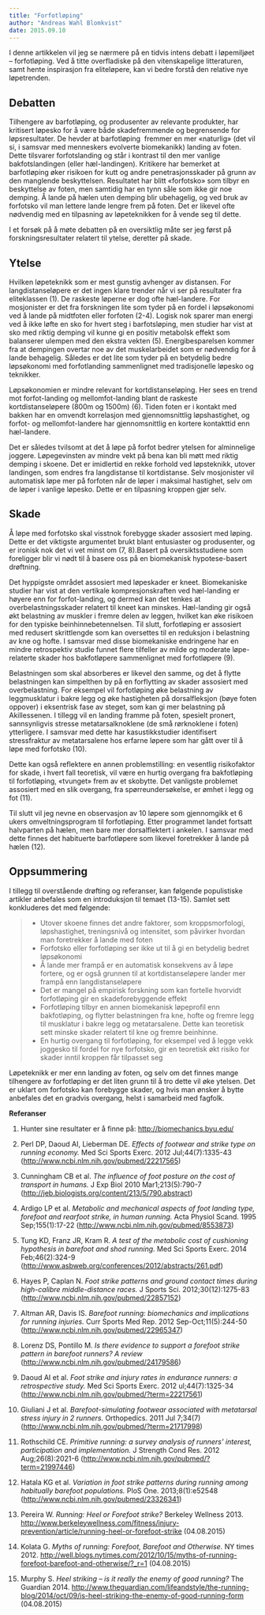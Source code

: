 ```yaml
---
title: "Forfotløping"
author: "Andreas Wahl Blomkvist"
date: 2015.09.10
---
```


I denne artikkelen vil jeg se nærmere på en tidvis intens debatt i løpemiljøet – forfotløping. Ved å titte overfladiske på den vitenskapelige litteraturen, samt hente inspirasjon fra eliteløpere, kan vi bedre forstå den relative nye løpetrenden.

## Debatten

Tilhengere av barfotløping, og produsenter av relevante produkter, har kritisert løpesko for å være både skadefremmende og begrensende for løpsresultater. De hevder at barfotløping  fremmer en mer «naturlig» (det vil si, i samsvar med menneskers evolverte biomekanikk) landing av foten. Dette tilsvarer forfotslanding og står i kontrast til den mer vanlige bakfotslandingen (eller hæl-landingen). Kritikere har bemerket at barfotløping øker risikoen for kutt og andre penetrasjonsskader på grunn av den manglende beskyttelsen. Resultatet har blitt «forfotsko» som tilbyr en beskyttelse av foten, men samtidig har en tynn såle som ikke gir noe demping. Å lande på hælen uten demping blir ubehagelig, og ved bruk av forfotsko vil man lettere lande lengre frem på foten. Det er likevel ofte nødvendig med en tilpasning av løpeteknikken for å vende seg til dette.

I et forsøk på å møte debatten på en oversiktlig måte ser jeg først på forskningsresultater relatert til ytelse, deretter på skade.

## Ytelse

Hvilken løpeteknikk som er mest gunstig avhenger av distansen. For langdistanseløpere er det ingen klare trender når vi ser på resultater fra eliteklassen (1). De raskeste løperne er dog ofte hæl-landere. For mosjonister er det fra forskningen lite som tyder på en fordel i løpsøkonomi ved å lande på midtfoten eller forfoten (2-4). Logisk nok sparer man energi ved å ikke løfte en sko for hvert steg i barfotsløping, men studier har vist at sko med riktig demping vil kunne gi en positiv metabolsk effekt som balanserer ulempen med den ekstra vekten (5). Energibesparelsen kommer fra at dempingen overtar noe av det muskelarbeidet som er nødvendig for å lande behagelig. Således er det lite som tyder på en betydelig bedre løpsøkonomi med forfotlanding sammenlignet med tradisjonelle løpesko og teknikker.

Løpsøkonomien er mindre relevant for kortdistanseløping. Her sees en trend mot forfot-landing og mellomfot-landing blant de raskeste kortdistanseløpere (800m og 1500m) (6). Tiden foten er i kontakt med bakken har en omvendt korrelasjon med gjennomsnittlig løpshastighet, og forfot- og mellomfot-landere har gjennomsnittlig en kortere kontakttid enn hæl-landere.

Det er således tvilsomt at det å løpe på forfot bedrer ytelsen for alminnelige joggere. Løpegevinsten av mindre vekt på bena kan bli møtt med riktig demping i skoene. Det er imidlertid en rekke forhold ved løpsteknikk, utover landingen, som endres fra langdistanse til kortdistanse. Selv mosjonister vil automatisk løpe mer på forfoten når de løper i maksimal hastighet, selv om de løper i vanlige løpesko. Dette er en tilpasning kroppen gjør selv.

## Skade

Å løpe med forfotsko skal visstnok forebygge skader assosiert med løping. Dette er det viktigste argumentet brukt blant entusiaster og produsenter, og er ironisk nok det vi vet minst om (7, 8).Basert på oversiktsstudiene som foreligger blir vi nødt til å basere oss på en biomekanisk hypotese-basert drøftning.

Det hyppigste området assosiert med løpeskader er kneet. Biomekaniske studier har vist at den vertikale kompresjonskraften ved hæl-landing er høyere enn for forfot-landing, og dermed kan det tenkes at overbelastningsskader relatert til kneet kan minskes. Hæl-landing gir også økt belastning av muskler i fremre delen av leggen, hvilket kan øke risikoen for den typiske beinhinnebetennelsen. Til slutt, forfotløping er assosiert med redusert skrittlengde som kan oversettes til en reduksjon i belastning av kne og hofte. I samsvar med disse biomekaniske endringene har en mindre retrospektiv studie funnet flere tilfeller av milde og moderate løpe-relaterte skader hos bakfotløpere sammenlignet med forfotløpere (9).

Belastningen som skal absorberes er likevel den samme, og det å flytte belastningen kan simpelthen by på en forflytting av skader assosiert med overbelastning. For eksempel vil forfotløping øke belastning av leggmusklatur i bakre legg og øke hastigheten på dorsalfleksjon (bøye foten oppover) i eksentrisk fase av steget, som kan gi mer belastning på Akillessenen. I tillegg vil en landing framme på foten, spesielt pronert, sannsynligvis stresse metatarsalknoklene (de små rørknoklene i foten) ytterligere. I samsvar med dette har kasustikkstudier identifisert stressfraktur av metatarsalene hos erfarne løpere som har gått over til å løpe med forfotsko (10).

Dette kan også reflektere en annen problemstilling: en vesentlig risikofaktor for skade, i hvert fall teoretisk, vil være en hurtig overgang fra bakfotløping til forfotløping, «tvunget» frem av et skobytte. Det vanligste problemet assosiert med en slik overgang, fra spørreundersøkelse, er ømhet i legg og fot (11).

Til slutt vil jeg nevne en observasjon av 10 løpere som gjennomgikk et 6 ukers omveltningsprogram til forfotløping. Etter programmet landet fortsatt halvparten på hælen, men bare mer dorsalflektert i ankelen. I samsvar med dette finnes det habituerte barfotløpere som likevel foretrekker å lande på hælen (12).

## Oppsummering

I tillegg til overstående drøfting og referanser, kan følgende populistiske artikler anbefales som en introduksjon til temaet (13-15). Samlet sett konkluderes det med følgende:

> -   Utover skoene finnes det andre faktorer, som kroppsmorfologi, løpshastighet, treningsnivå og intensitet, som påvirker hvordan man foretrekker å lande med foten
> -   Forfotsko eller forfotløping ser ikke ut til å gi en betydelig bedret løpsøkonomi
> -   Å lande mer frampå er en automatisk konsekvens av å løpe fortere, og er også grunnen til at kortdistanseløpere lander mer frampå enn langdistanseløpere
> -   Det er mangel på empirisk forskning som kan fortelle hvorvidt forfotløping gir en skadeforebyggende effekt
> -   Forfotløping tilbyr en annen biomekanisk løpeprofil enn bakfotløping, og flytter belastningen fra kne, hofte og fremre legg til musklatur i bakre legg og metatarsalene. Dette kan teoretisk sett minske skader relatert til kne og fremre beinhinne.
> -   En hurtig overgang til forfotløping, for eksempel ved å legge vekk joggesko til fordel for nye forfotsko, gir en teoretisk økt risiko for skader inntil kroppen får tilpasset seg

Løpeteknikk er mer enn landing av foten, og selv om det finnes mange tilhengere av forfotløping er det liten grunn til å tro dette vil øke ytelsen. Det er uklart om forfotsko kan forebygge skader, og hvis man ønsker å bytte anbefales det en gradvis overgang, helst i samarbeid med fagfolk.

**Referanser**

1.  Hunter sine resultater er å finne på: <http://biomechanics.byu.edu/>

2.  Perl DP, Daoud AI, Lieberman DE. *Effects of footwear and strike type on running economy.* Med Sci Sports Exerc. 2012 Jul;44(7):1335-43 (<http://www.ncbi.nlm.nih.gov/pubmed/22217565>)

3.  Cunningham CB et al. *The influence of foot posture on the cost of transport in humans.* J Exp Biol 2010 Mar1;213(5):790-7 (<http://jeb.biologists.org/content/213/5/790.abstract>)

4.  Ardigo LP et al. *Metabolic and mechanical aspects of foot landing type, forefoot and rearfoot strike, in human running.* Acta Physiol Scand. 1995 Sep;155(1):17-22 (<http://www.ncbi.nlm.nih.gov/pubmed/8553873>)

5.  Tung KD, Franz JR, Kram R. *A test of the metabolic cost of cushioning hypothesis in barefoot and shod running.* Med Sci Sports Exerc. 2014 Feb;46(2):324-9 (<http://www.asbweb.org/conferences/2012/abstracts/261.pdf>)

6.  Hayes P, Caplan N. *Foot strike patterns and ground contact times during high-calibre middle-distance races.* J Sports Sci. 2012;30(12):1275-83 (<http://www.ncbi.nlm.nih.gov/pubmed/22857152>)

7.  Altman AR, Davis IS. *Barefoot running: biomechanics and implications for running injuries.* Curr Sports Med Rep. 2012 Sep-Oct;11(5):244-50 (<http://www.ncbi.nlm.nih.gov/pubmed/22965347>)

8.  Lorenz DS, Pontillo M. *Is there evidence to support a forefoot strike pattern in barefoot runners? A review* (<http://www.ncbi.nlm.nih.gov/pubmed/24179586>)

9.  Daoud AI et al. *Foot strike and injury rates in endurance runners: a retrospective study.* Med Sci Sports Exerc. 2012 ul;44(7):1325-34 (<http://www.ncbi.nlm.nih.gov/pubmed/?term=22217561>)

10. Giuliani J et al. *Barefoot-simulating footwear associated with metatarsal stress injury in 2 runners.* Orthopedics. 2011 Jul 7;34(7) (<http://www.ncbi.nlm.nih.gov/pubmed/?term=21717998>)

11. Rothschild CE. *Primitive running: a survey analysis of runners’ interest, participation and implementation.* J Strength Cond Res. 2012 Aug;26(8):2021-6 (<http://www.ncbi.nlm.nih.gov/pubmed/?term=21997446>)

12. Hatala KG et al. *Variation in foot strike patterns during running among habitually barefoot populations.* PloS One. 2013;8(1):e52548 (<http://www.ncbi.nlm.nih.gov/pubmed/23326341>)

13. Pereira W. *Running: Heel or Forefoot strike?* Berkeley Wellness 2013. <http://www.berkeleywellness.com/fitness/injury-prevention/article/running-heel-or-forefoot-strike> (04.08.2015)

14. Kolata G. *Myths of running: Forefoot, Barefoot and Otherwise.* NY times 2012. <http://well.blogs.nytimes.com/2012/10/15/myths-of-running-forefoot-barefoot-and-otherwise/?_r=1> (04.08.2015)

15. Murphy S. *Heel striking – is it really the enemy of good running?* The Guardian 2014. <http://www.theguardian.com/lifeandstyle/the-running-blog/2014/oct/09/is-heel-striking-the-enemy-of-good-running-form> (04.08.2015)
